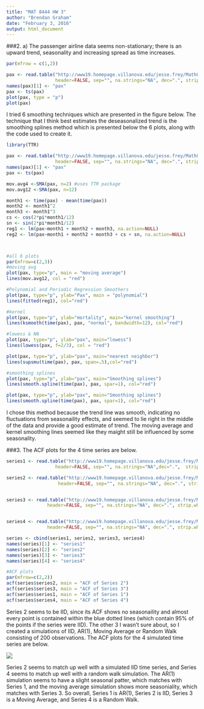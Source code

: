 ```yaml
---
title: "MAT 8444 HW 3"
author: "Brendan Graham"
date: "February 3, 2016"
output: html_document
---
```

###2.
a) 
The passenger airline data seems non-stationary; there is an upward trend, seasonality and 
increasing spread as time increases.

```r

par(mfrow = c(1,2))

pax <- read.table("http://www19.homepage.villanova.edu/jesse.frey/Math8444/airline2.txt", 
                  header=FALSE, sep="", na.strings="NA", dec=".", strip.white=TRUE)
names(pax)[1] <- "pax"
pax <- ts(pax)
plot(pax, type = "p")
plot(pax)

```


I tried 6 smoothing techniques which are presented in the figure below. The technique that I think best estimates the deseasonalized trend is the smoothing splines method which is presented below the 6 plots, along with the code used to create it.


```r

library(TTR)

pax <- read.table("http://www19.homepage.villanova.edu/jesse.frey/Math8444/airline2.txt", 
                  header=FALSE, sep="", na.strings="NA", dec=".", strip.white=TRUE)
names(pax)[1] <- "pax"
pax <- ts(pax)

mov.avg4 <-SMA(pax, n=2) #uses TTR package
mov.avg12 <-SMA(pax, n=12)

month1 <- time(pax) - mean(time(pax))
month2 <- month1^2
month3 <- month1^3
cs <- cos(2*pi*month1/12)
sn <- sin(2*pi*month1/12)
reg1 <- lm(pax~month1 + month2 + month3, na.action=NULL)
reg2 <- lm(pax~month1 + month2 + month3 + cs + sn, na.action=NULL)



#all 6 plots
par(mfrow=c(2,3))
#moving avg
plot(pax, type="p", main = "moving average")
lines(mov.avg12, col = "red")

#Polynomial and Periodic Regression Smoothers
plot(pax, type="p", ylab="Pax", main = "polynomial")
lines(fitted(reg1), col="red")

#kernel
plot(pax, type="p", ylab="mortality", main="kernel smoothing")
lines(ksmooth(time(pax), pax, "normal", bandwidth=12), col="red")

#lowess & NN
plot(pax, type="p", ylab="pax", main="lowess")
lines(lowess(pax, f=2/3), col = "red")

plot(pax, type="p", ylab="pax", main="nearest neighbor")
lines(supsmu(time(pax), pax, span=.5),col="red")

#smoothing splines
plot(pax, type="p", ylab="pax", main="Smoothing splines")
lines(smooth.spline(time(pax), pax, spar=1), col="red")

```


```r
plot(pax, type="p", ylab="pax", main="Smoothing splines")
lines(smooth.spline(time(pax), pax, spar=1), col="red")

```


I chose this method because the trend line was smooth, indicating no fluctuations from seasonaility effects, and seemed to lie right in the middle of the data and provide a good estimate of trend. The moving average and kernel smoothing lines seemed like they maight still be influenced by some seasonality.



###3. 
The ACF plots for the 4 time series are below.

```r

series1 <- read.table("http://www19.homepage.villanova.edu/jesse.frey/Math8444/ts1.txt", 
                  header=FALSE, sep="", na.strings="NA",dec=".",  strip.white=TRUE)

series2 <- read.table("http://www19.homepage.villanova.edu/jesse.frey/Math8444/ts2.txt", 
                   header=FALSE, sep="", na.strings="NA", dec=".", strip.white=TRUE)


series3 <- read.table("http://www19.homepage.villanova.edu/jesse.frey/Math8444/ts3.txt", 
               header=FALSE, sep="", na.strings="NA", dec=".", strip.white=TRUE)


series4 <- read.table("http://www19.homepage.villanova.edu/jesse.frey/Math8444/ts4.txt", 
               header=FALSE, sep="", na.strings="NA", dec=".", strip.white=TRUE)

series <- cbind(series1, series2, series3, series4)
names(series)[1] <- "series1"
names(series)[2] <- "series2"
names(series)[3] <- "series3"
names(series)[4] <- "series4"

#ACF plots
par(mfrow=c(2,2))
acf(series$series2, main = "ACF of Series 2")
acf(series$series3, main = "ACF of Series 3")
acf(series$series1, main = "ACF of Series 1")
acf(series$series4, main = "ACF of Series 4")


```

Series 2 seems to be IID, since its ACF shows no seasonaility and almost every point is contained within the blue dotted lines (which contain 95% of the points if the series were IID). The other 3 I wasn't sure about, so I created a simulations of IID, AR(1), Moving Average or Random Walk consisting of 200 observations. The ACF plots for the 4 simulated time series are below.

![](https:\\github.com\brndngrhm\time_series_and_forecasting\blob\master\week_3\sim.png?raw=true)

Series 2 seems to match up well with a simulated IID time series, and Series 4 seems to match up well with a random walk simulation. The AR(1) simulation seems to have a slight seasonal patter, which matches with Series 1, and the moving average simulation shows more seasoniality, which matches with Series 3. So overall, Series 1 is AR(1), Series 2 is IID, Series 3 is a Moving Average, and Series 4 is a Random Walk.

